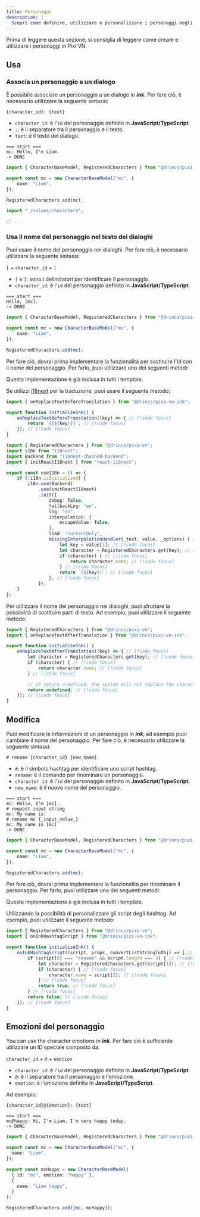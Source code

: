 ```yaml
---
title: Personaggi
description: |
  Scopri come definire, utilizzare e personalizzare i personaggi negli script di inchiostro Pixi'VN, tra cui l'associazione dei dialoghi, la sostituzione dei nomi, la ridenominazione e le emozioni.
---
```



Prima di leggere questa sezione, si consiglia di leggere <DynamicLink href="/start/character#initialize">come creare e utilizzare i personaggi in Pixi'VN</DynamicLink>.

## Usa

### Associa un personaggio a un dialogo

È possibile associare un personaggio a un dialogo in **_ink_**. Per fare ciò, è necessario utilizzare la seguente sintassi:

```ink title="ink"
{character_id}: {text}
```

- `character_id`: è l'`id` del personaggio definito in **JavaScript/TypeScript**.
- `:`: è il separatore tra il personaggio e il testo.
- `text`: è il testo del dialogo.

```ink tab="ink/start.ink"
=== start ===
mc: Hello, I'm Liam.
-> DONE
```

```ts tab="values/characters.ts"
import { CharacterBaseModel, RegisteredCharacters } from "@drincs/pixi-vn";

export const mc = new CharacterBaseModel("mc", {
    name: "Liam",
});

RegisteredCharacters.add(mc);
```

```ts tab="src/main.ts"
import "./values/characters";

// ...
```

<CharacterDialogueExample />

### Usa il nome del personaggio nel testo dei dialoghi

Puoi usare il nome del personaggio nei dialoghi. Per fare ciò, è necessario utilizzare la seguente sintassi:

`[` + `character_id` + `]`

- `[` e `]`: sono i delimitatori per identificare il personaggio.
- `character_id`: è l'`id` del personaggio definito in **JavaScript/TypeScript**.

```ink tab="ink/start.ink"
=== start ===
Hello, [mc].
-> DONE
```

```ts tab="values/characters.ts"
import { CharacterBaseModel, RegisteredCharacters } from "@drincs/pixi-vn";

export const mc = new CharacterBaseModel("mc", {
    name: "Liam",
});

RegisteredCharacters.add(mc);
```

<CharacterDialogueTextExample />

Per fare ciò, dovrai prima implementare la funzionalità per sostituire l'Id con il nome del personaggio. Per farlo, puoi utilizzare uno dei seguenti metodi:

<Callout title="Templates" type="info">

Questa implementazione è già inclusa in tutti i template.

</Callout>

<Accordions>

<Accordion title="i18next implementation" id="i18next-implementation">

Se utilizzi [i18next](https://www.i18next.com/) per la traduzione, puoi usare il seguente metodo:

```ts tab="utils/ink-utility.ts"
import { onReplaceTextBeforeTranslation } from "@drincs/pixi-vn-ink";

export function initializeInk() {
    onReplaceTextBeforeTranslation((key) => { // [!code focus]
        return `{{${key}}}`; // [!code focus]
    }); // [!code focus]
}
```

```ts tab="i18n.ts"
import { RegisteredCharacters } from "@drincs/pixi-vn";
import i18n from "i18next";
import Backend from "i18next-chained-backend";
import { initReactI18next } from "react-i18next";

export const useI18n = () => {
    if (!i18n.isInitialized) {
        i18n.use(Backend)
            .use(initReactI18next)
            .init({
                debug: false,
                fallbackLng: "en",
                lng: "en",
                interpolation: {
                    escapeValue: false,
                },
                load: "currentOnly",
                missingInterpolationHandler(_text, value, _options) { // [!code focus]
                    let key = value[1]; // [!code focus]
                    let character = RegisteredCharacters.get(key); // [!code focus]
                    if (character) { // [!code focus]
                        return character.name; // [!code focus]
                    } // [!code focus]
                    return `[${key}]`; // [!code focus]
                }, // [!code focus]
            });
    }
};
```

</Accordion>

<Accordion title="Replacement implementation" id="replacement-implementation">

Per utilizzare il nome del personaggio nei dialoghi, puoi sfruttare la <DynamicLink href="/ink/replacement">possibilità di sostituire parti di testo</DynamicLink>. Ad esempio, puoi utilizzare il seguente metodo:

```ts name="utils/ink-utility.ts"
import { RegisteredCharacters } from "@drincs/pixi-vn";
import { onReplaceTextAfterTranslation } from "@drincs/pixi-vn-ink";

export function initializeInk() {
    onReplaceTextAfterTranslation((key) => { // [!code focus]
        let character = RegisteredCharacters.get(key); // [!code focus]
        if (character) { // [!code focus]
            return character.name; // [!code focus]
        } // [!code focus]

        // if return undefined, the system will not replace the character id // [!code focus]
        return undefined; // [!code focus]
    }); // [!code focus]
}
```

</Accordion>

</Accordions>

## Modifica

Puoi modificare le informazioni di un personaggio in **_ink_**, ad esempio puoi cambiare il nome del personaggio. Per fare ciò, è necessario utilizzare la seguente sintassi:

```ink title="ink"
# rename {character_id} {new_name}
```

- `#`: è il simbolo hashtag per identificare uno script hashtag.
- `rename`: è il comando per rinominare un personaggio.
- `character_id`: è l'`id` del personaggio definito in **JavaScript/TypeScript**.
- `new_name`: è il nuovo nome del personaggio.

```ink tab="ink/start.ink"
=== start ===
mc: Hello, I'm [mc].
# request input string
mc: My name is:
# rename mc {_input_value_}
mc: My name is [mc]
-> DONE
```

```ts tab="values/characters.ts"
import { CharacterBaseModel, RegisteredCharacters } from "@drincs/pixi-vn";

export const mc = new CharacterBaseModel("mc", {
    name: "Liam",
});

RegisteredCharacters.add(mc);
```

<CharacterEditExample />

Per fare ciò, dovrai prima implementare la funzionalità per rinominare il personaggio.  Per farlo, puoi utilizzare uno dei seguenti metodi:

<Callout title="Templates" type="info">

Questa implementazione è già inclusa in tutti i template.

</Callout>

<Accordions>

<Accordion title="Custom hashtag script implementation" id="custom-hashtag-script-implementation">

Utilizzando la possibilità di <DynamicLink href="/ink/hashtag">personalizzare gli script degli hashtag</DynamicLink>. Ad esempio, puoi utilizzare il seguente metodo:

```ts name="utils/ink-utility.ts"
import { RegisteredCharacters } from "@drincs/pixi-vn";
import { onInkHashtagScript } from "@drincs/pixi-vn-ink";

export function initializeInk() {
    onInkHashtagScript((script, props, convertListStringToObj) => { // [!code focus]
        if (script[0] === "rename" && script.length === 3) { // [!code focus]
            let character = RegisteredCharacters.get(script[1]); // [!code focus]
            if (character) { // [!code focus]
                character.name = script[2]; // [!code focus]
            } // [!code focus]
            return true; // [!code focus]
        } // [!code focus]
        return false; // [!code focus]
    }); // [!code focus]
}
```

</Accordion>

</Accordions>

## Emozioni del personaggio

You can use the <DynamicLink href="/start/character#character-emotions">character emotions</DynamicLink> in **_ink_**. Per fare ciò è sufficiente utilizzare un ID speciale composto da:

`character_id` + `@` + `emotion`

- `character_id`: è l'`id` del personaggio definito in **JavaScript/TypeScript**.
- `@`: è il separatore tra il personaggio e l'emozione.
- `emotion`: è l'emozione definita in **JavaScript/TypeScript**.

Ad esempio:

```ink title="ink"
{character_id}@{emotion}: {text}
```

```ink tab="ink/start.ink"
=== start ===
mc@happy: Hi, I'm Liam. I'm very happy today.
-> DONE
```

```ts tab="values/characters.ts"
import { CharacterBaseModel, RegisteredCharacters } from "@drincs/pixi-vn";

export const mc = new CharacterBaseModel("mc", {
  name: "Liam",
});

export const mcHappy = new CharacterBaseModel(
  { id: "mc", emotion: "happy" },
  {
    name: "Liam happy",
  }
);

RegisteredCharacters.add([mc, mcHappy]);
```

<CharacterEmotionsExample />
